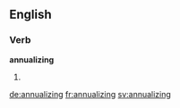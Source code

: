 ==English==

===Verb===
'''annualizing'''

# {{present participle of|annualize}}

[[de:annualizing]]
[[fr:annualizing]]
[[sv:annualizing]]